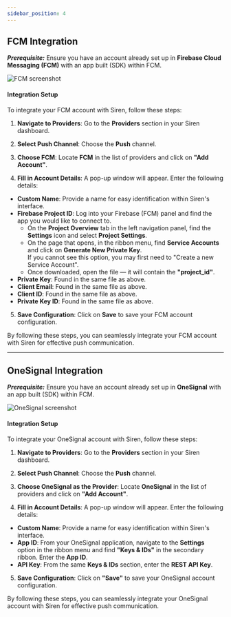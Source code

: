 ```yaml
---
sidebar_position: 4
---
```


## FCM Integration

**_Prerequisite:_**
Ensure you have an account already set up in **Firebase Cloud Messaging (FCM)** with an app built (SDK) within FCM.

![FCM screenshot](../../../Images/Providers/Integrations/Push/fcm.png)


#### Integration Setup

To integrate your FCM account with Siren, follow these steps:

1. **Navigate to Providers**: Go to the **Providers** section in your Siren dashboard.

2. **Select Push Channel**: Choose the **Push** channel.

3. **Choose FCM**: Locate **FCM** in the list of providers and click on **"Add Account"**.

4. **Fill in Account Details**: A pop-up window will appear. Enter the following details:

  - **Custom Name**: Provide a name for easy identification within Siren's interface.
  - **Firebase Project ID**: Log into your Firebase (FCM) panel and find the app you would like to connect to.  
    - On the **Project Overview** tab in the left navigation panel, find the **Settings** icon and select **Project Settings**.  
    - On the page that opens, in the ribbon menu, find **Service Accounts** and click on **Generate New Private Key**.  
      If you cannot see this option, you may first need to "Create a new Service Account".  
    - Once downloaded, open the file — it will contain the **"project_id"**.
  - **Private Key**: Found in the same file as above.
  - **Client Email**: Found in the same file as above.
  - **Client ID**: Found in the same file as above.
  - **Private Key ID**: Found in the same file as above.

5. **Save Configuration**: Click on **Save** to save your FCM account configuration.

By following these steps, you can seamlessly integrate your FCM account with Siren for effective push communication.

---

## OneSignal Integration

**_Prerequisite:_**
Ensure you have an account already set up in **OneSignal** with an app built (SDK) within FCM.

![OneSignal screenshot](../../../Images/Providers/Integrations/Push/oneSignal.png)

#### Integration Setup

To integrate your OneSignal account with Siren, follow these steps:

1. **Navigate to Providers**: Go to the **Providers** section in your Siren dashboard.

2. **Select Push Channel**: Choose the **Push** channel.

3. **Choose OneSignal as the Provider**: Locate **OneSignal** in the list of providers and click on **"Add Account"**.

4. **Fill in Account Details**: A pop-up window will appear. Enter the following details:

  - **Custom Name**: Provide a name for easy identification within Siren's interface.
  - **App ID**: From your OneSignal application, navigate to the **Settings** option in the ribbon menu and find **"Keys & IDs"** in the secondary ribbon. Enter the **App ID**.
  - **API Key**: From the same **Keys & IDs** section, enter the **REST API Key**.

5. **Save Configuration**: Click on **"Save"** to save your OneSignal account configuration.

By following these steps, you can seamlessly integrate your OneSignal account with Siren for effective push communication.
